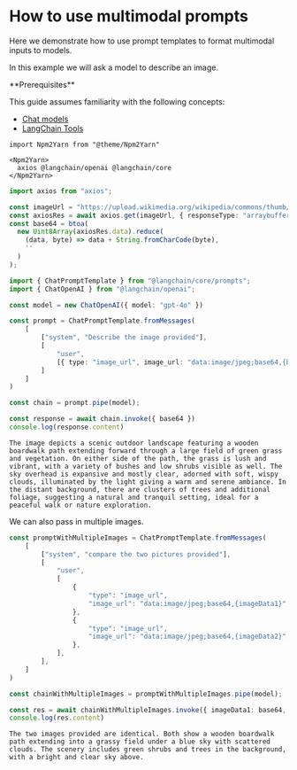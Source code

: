 # How to use multimodal prompts

Here we demonstrate how to use prompt templates to format multimodal inputs to models. 

In this example we will ask a model to describe an image.

<Info>
**Prerequisites**


This guide assumes familiarity with the following concepts:

- [Chat models](/oss/javascript/concepts/chat_models)
- [LangChain Tools](/oss/javascript/concepts/tools)

</Info>

```{=mdx}
import Npm2Yarn from "@theme/Npm2Yarn"

<Npm2Yarn>
  axios @langchain/openai @langchain/core
</Npm2Yarn>
```
```typescript
import axios from "axios";

const imageUrl = "https://upload.wikimedia.org/wikipedia/commons/thumb/d/dd/Gfp-wisconsin-madison-the-nature-boardwalk.jpg/2560px-Gfp-wisconsin-madison-the-nature-boardwalk.jpg";
const axiosRes = await axios.get(imageUrl, { responseType: "arraybuffer" });
const base64 = btoa(
  new Uint8Array(axiosRes.data).reduce(
    (data, byte) => data + String.fromCharCode(byte),
    ''
  )
);
```


```typescript
import { ChatPromptTemplate } from "@langchain/core/prompts";
import { ChatOpenAI } from "@langchain/openai";

const model = new ChatOpenAI({ model: "gpt-4o" })
```


```typescript
const prompt = ChatPromptTemplate.fromMessages(
    [
        ["system", "Describe the image provided"],
        [
            "user",
            [{ type: "image_url", image_url: "data:image/jpeg;base64,{base64}" }],
        ]
    ]
)
```


```typescript
const chain = prompt.pipe(model);
```


```typescript
const response = await chain.invoke({ base64 })
console.log(response.content)
```
```output
The image depicts a scenic outdoor landscape featuring a wooden boardwalk path extending forward through a large field of green grass and vegetation. On either side of the path, the grass is lush and vibrant, with a variety of bushes and low shrubs visible as well. The sky overhead is expansive and mostly clear, adorned with soft, wispy clouds, illuminated by the light giving a warm and serene ambiance. In the distant background, there are clusters of trees and additional foliage, suggesting a natural and tranquil setting, ideal for a peaceful walk or nature exploration.
```
We can also pass in multiple images.


```typescript
const promptWithMultipleImages = ChatPromptTemplate.fromMessages(
    [
        ["system", "compare the two pictures provided"],
        [
            "user",
            [
                {
                    "type": "image_url",
                    "image_url": "data:image/jpeg;base64,{imageData1}",
                },
                {
                    "type": "image_url",
                    "image_url": "data:image/jpeg;base64,{imageData2}",
                },
            ],
        ],
    ]
)
```


```typescript
const chainWithMultipleImages = promptWithMultipleImages.pipe(model);
```


```typescript
const res = await chainWithMultipleImages.invoke({ imageData1: base64, imageData2: base64 })
console.log(res.content)
```
```output
The two images provided are identical. Both show a wooden boardwalk path extending into a grassy field under a blue sky with scattered clouds. The scenery includes green shrubs and trees in the background, with a bright and clear sky above.
```
